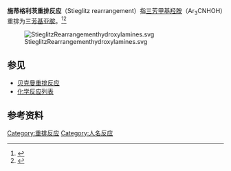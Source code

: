 '''施蒂格利茨重排反应'''（Stieglitz rearrangement）指[[三苯甲基|三芳甲基]][[羟胺|羟胺]]（Ar<sub>3</sub>CNHOH）重排为三[[芳基|芳基]][[亚胺|亚胺]]。<ref>{{cite journal en
 | title = The molecular Rearrangement of Triarylmethyl-Hydroxylamines and the Beckamnn Rearrangement of Ketoximes
 | author = [[Julius_Stieglitz|Julius Stieglitz]], Paul Nicholas Leech 
 | journal = [[Journal_of_the_American_Chemical_Society|Journal of the American Chemical Society]]
 | year = 1914
 | volume = 36
 | issue = 2
 | pages = 272–301
 | doi = 10.1021/ja02179a008}}</ref><ref>{{cite journal en
 | title =  The molecular Rearrangement of Triarylmethyl-Hydroxylamines 
 | author = Bert Allen Stagner 
 | journal = [[Journal_of_the_American_Chemical_Society|Journal of the American Chemical Society]]
 | year = 1914
 | volume = 36
 | issue = 2
 | pages = 2069–2081
 | doi = 10.1021/ja02267a018 }}</ref>

[[Image:StieglitzRearrangementhydroxylamines.svg|center]]

==参见==
*[[贝克曼重排反应|贝克曼重排反应]]
*[[化学反应列表|化学反应列表]]

==参考资料==
{{Reflist}}

[[Category:重排反应|Category:重排反应]]
[[Category:人名反应|Category:人名反应]]
